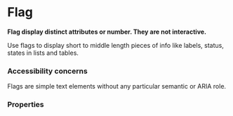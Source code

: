 # Flag

**Flag display distinct attributes or number. They are not interactive.**

Use flags to display short to middle length pieces of info like labels, status, states in lists and tables.

<DemoBlock orientation="horizontal" demo="flag" />

### Accessibility concerns

Flags are simple text elements without any particular semantic or ARIA role.

### Properties

<PropTable component="Flag" />
